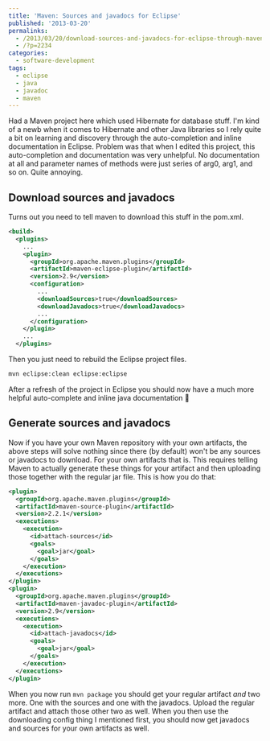 ---
title: 'Maven: Sources and javadocs for Eclipse'
published: '2013-03-20'
permalinks:
  - /2013/03/20/download-sources-and-javadocs-for-eclipse-through-maven/
  - /?p=2234
categories:
  - software-development
tags:
  - eclipse
  - java
  - javadoc
  - maven
---

Had a Maven project here which used Hibernate for database stuff. I'm kind of a newb when it comes to Hibernate and other Java libraries so I rely quite a bit on learning and discovery through the auto-completion and inline documentation in Eclipse. Problem was that when I edited this project, this auto-completion and documentation was very unhelpful. No documentation at all and parameter names of methods were just series of arg0, arg1, and so on. Quite annoying.

## Download sources and javadocs

Turns out you need to tell maven to download this stuff in the pom.xml.

```xml
<build>
  <plugins>
    ...
    <plugin>
      <groupId>org.apache.maven.plugins</groupId>
      <artifactId>maven-eclipse-plugin</artifactId>
      <version>2.9</version>
      <configuration>
        ...
        <downloadSources>true</downloadSources>
        <downloadJavadocs>true</downloadJavadocs>
        ...
      </configuration>
    </plugin>
    ...
  </plugins>
```

Then you just need to rebuild the Eclipse project files.

```bash
mvn eclipse:clean eclipse:eclipse
```

After a refresh of the project in Eclipse you should now have a much more helpful auto-complete and inline java documentation 🙂

## Generate sources and javadocs

Now if you have your own Maven repository with your own artifacts, the above steps will solve nothing since there (by default) won't be any sources or javadocs to download. For your own artifacts that is. This requires telling Maven to actually generate these things for your artifact and then uploading those together with the regular jar file. This is how you do that:

```xml
<plugin>
  <groupId>org.apache.maven.plugins</groupId>
  <artifactId>maven-source-plugin</artifactId>
  <version>2.2.1</version>
  <executions>
    <execution>
      <id>attach-sources</id>
      <goals>
        <goal>jar</goal>
      </goals>
    </execution>
  </executions>
</plugin>
<plugin>
  <groupId>org.apache.maven.plugins</groupId>
  <artifactId>maven-javadoc-plugin</artifactId>
  <version>2.9</version>
  <executions>
    <execution>
      <id>attach-javadocs</id>
      <goals>
        <goal>jar</goal>
      </goals>
    </execution>
  </executions>
</plugin>
```

When you now run `mvn package` you should get your regular artifact _and_ two more. One with the sources and one with the javadocs. Upload the regular artifact and attach those other two as well. When you then use the downloading config thing I mentioned first, you should now get javadocs and sources for your own artifacts as well.
